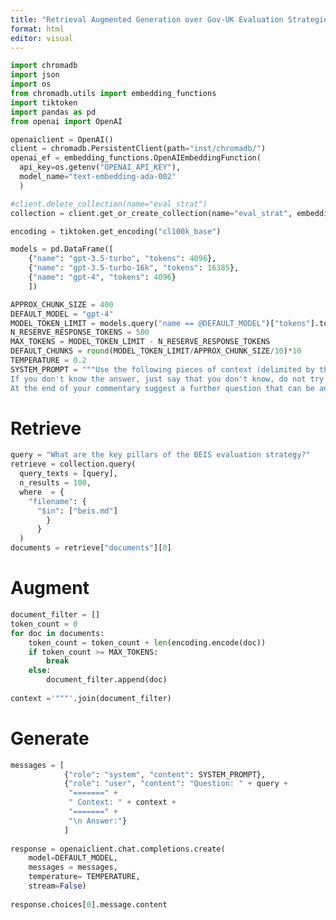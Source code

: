 ```yaml
---
title: "Retrieval Augmented Generation over Gov-UK Evaluation Strategies"
format: html
editor: visual
---
```


```python
import chromadb
import json 
import os
from chromadb.utils import embedding_functions
import tiktoken
import pandas as pd
from openai import OpenAI

openaiclient = OpenAI()
client = chromadb.PersistentClient(path="inst/chromadb/")
openai_ef = embedding_functions.OpenAIEmbeddingFunction(
  api_key=os.getenv("OPENAI_API_KEY"),
  model_name="text-embedding-ada-002"
  )

#client.delete_collection(name="eval_strat")
collection = client.get_or_create_collection(name="eval_strat", embedding_function=openai_ef)

encoding = tiktoken.get_encoding("cl100k_base")

models = pd.DataFrame([
    {"name": "gpt-3.5-turbo", "tokens": 4096},
    {"name": "gpt-3.5-turbo-16k", "tokens": 16385},
    {"name": "gpt-4", "tokens": 4096}
    ])

APPROX_CHUNK_SIZE = 400
DEFAULT_MODEL = "gpt-4"
MODEL_TOKEN_LIMIT = models.query("name == @DEFAULT_MODEL")["tokens"].tolist()[0]
N_RESERVE_RESPONSE_TOKENS = 500
MAX_TOKENS = MODEL_TOKEN_LIMIT - N_RESERVE_RESPONSE_TOKENS
DEFAULT_CHUNKS = round(MODEL_TOKEN_LIMIT/APPROX_CHUNK_SIZE/10)*10
TEMPERATURE = 0.2
SYSTEM_PROMPT = """Use the following pieces of context (delimited by three quotes) to answer the question at the end. 
If you don't know the answer, just say that you don't know, do not try to make up an answer. 
At the end of your commentary suggest a further question that can be answered by the paragraphs provided."""
```

# Retrieve

```python
query = "What are the key pillars of the BEIS evaluation strategy?"
retrieve = collection.query(
  query_texts = [query], 
  n_results = 100,
  where  = {
    "filename": {
      "$in": ["beis.md"]
        }
      } 
  )
documents = retrieve["documents"][0]
```

# Augment

```python
document_filter = []
token_count = 0
for doc in documents:
    token_count = token_count + len(encoding.encode(doc))
    if token_count >= MAX_TOKENS:
        break
    else:
        document_filter.append(doc)
        
context ='"""'.join(document_filter)
```

# Generate

```python
messages = [
            {"role": "system", "content": SYSTEM_PROMPT},
            {"role": "user", "content": "Question: " + query + 
             "=======" + 
             " Context: " + context + 
             "=======" +
             "\n Answer:"}
            ]
        
response = openaiclient.chat.completions.create(
    model=DEFAULT_MODEL,
    messages = messages,
    temperature= TEMPERATURE,
    stream=False)
    
response.choices[0].message.content

```
